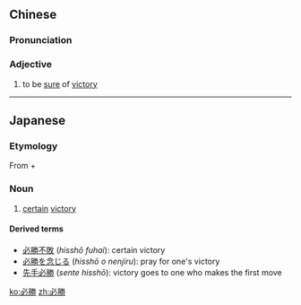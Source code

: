 {{also|必胜}}
==Chinese==
{{zh-forms|s=必胜}}

===Pronunciation===
{{zh-pron
|m=bìshèng
|cat=a
}}

===Adjective===
{{zh-adj}}

# to be [[sure]] of [[victory]]

----

==Japanese==
{{ja-kanjitab|ひつ|k1=ひっ|しょう|yomi=on}}

===Etymology===
From {{m|ja|必|sc=Jpan|tr=hitsu||without fail}} + {{m|ja|勝|sc=Jpan|tr=shō||win}}

===Noun===
{{ja-noun|ひっしょう}}
# [[certain]] [[victory]]

====Derived terms====
* [[必勝不敗]] (''hisshō fuhai''): certain victory
* [[必勝を念じる]] (''hisshō o nenjiru''): pray for one's victory
* [[先手必勝]] (''sente hisshō''): victory goes to one who makes the first move

[[ko:必勝]]
[[zh:必勝]]